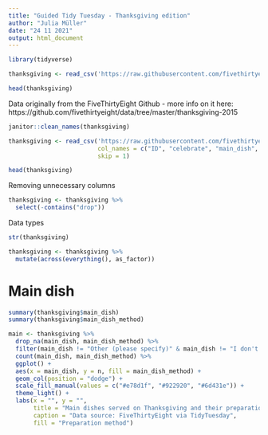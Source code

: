 ```yaml
---
title: "Guided Tidy Tuesday - Thanksgiving edition"
author: "Julia Müller"
date: "24 11 2021"
output: html_document
---
```



```r
library(tidyverse)

thanksgiving <- read_csv('https://raw.githubusercontent.com/fivethirtyeight/data/master/thanksgiving-2015/thanksgiving-2015-poll-data.csv')

head(thanksgiving)
```

Data originally from the FiveThirtyEight Github - more info on it here:
https://github.com/fivethirtyeight/data/tree/master/thanksgiving-2015

```r
janitor::clean_names(thanksgiving)
```

```r
thanksgiving <- read_csv('https://raw.githubusercontent.com/fivethirtyeight/data/master/thanksgiving-2015/thanksgiving-2015-poll-data.csv',
                         col_names = c("ID", "celebrate", "main_dish", "main_dish_other", "main_dish_method", "main_dish_method_other", "stuffing", "stuffing_other", "cranberry", "cranberry_other", "gravy", "side_brussels", "side_carrots", "side_cauliflower", "side_corn", "side_cornbread", "side_fruit_salad", "side_green_beans", "side_mac_cheese", "side_mashed_potatoes", "side_rolls_biscuits", "side_squash", "side_veg_salad", "side_yams", "drop1", "side_other", "pie_apple", "pie_buttermilk", "pie_cherry", "pie_chocolate", "pie_coconut", "pie_lime", "pie_peach", "pie_pecan", "pie_pumpkin", "pie_sweet_potato", "pie_none", "drop2", "pie_other", "dessert_apple_cobbler", "dessert_blondies", "dessert_brownies", "dessert_carrot_cake", "dessert_cheesecake", "dessert_cookies", "dessert_fudge", "dessert_icecream", "dessert_peach_cobbler", "dessert_none", "drop3", "dessert_other", "travel", "celebrate_where", "watch_Macys_parade", "kids_table_age", "meet_friends", "Friendsgiving", "Black_Friday_shop", "work_retail", "work_Black_Friday", "living_situation", "age", "gender", "combined_household_income", "region"),
                         skip = 1)

head(thanksgiving)
```

Removing unnecessary columns
```r
thanksgiving <- thanksgiving %>% 
  select(-contains("drop"))
```

Data types
```r
str(thanksgiving)

thanksgiving <- thanksgiving %>% 
  mutate(across(everything(), as_factor))
```

# Main dish
```r
summary(thanksgiving$main_dish)
summary(thanksgiving$main_dish_method)

main <- thanksgiving %>% 
  drop_na(main_dish, main_dish_method) %>% 
  filter(main_dish != "Other (please specify)" & main_dish != "I don't know" & main_dish_method != "Other (please specify)" & main_dish_method != "I don't know") %>% 
  count(main_dish, main_dish_method) %>% 
  ggplot() +
  aes(x = main_dish, y = n, fill = main_dish_method) +
  geom_col(position = "dodge") +
  scale_fill_manual(values = c("#e78d1f", "#922920", "#6d431e")) +
  theme_light() +
  labs(x = "", y = "",
       title = "Main dishes served on Thanksgiving and their preparation methods",
       caption = "Data source: FiveThirtyEight via TidyTuesday",
       fill = "Preparation method")
```





